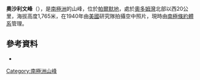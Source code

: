 {{coord|71|26|S|62|6|W|display=title}}

'''奧沙利文峰'''（{{lang-en|O'Sullivan Peak}}），是[[南極洲|南極洲]]的山峰，位於[[帕爾默地|帕爾默地]]，處於[[奧多姆灣|奧多姆灣]]北部以西20公里，海拔高度1,765米，在1940年由[[美國|美國]]研究隊拍攝空中照片，現時由[[南極條約體系|南極條約體系]]管理。

==參考資料==
*{{usgs-gazetteer}}

{{Antarctica-geo-stub}}
[[Category:南極洲山峰|Category:南極洲山峰]]